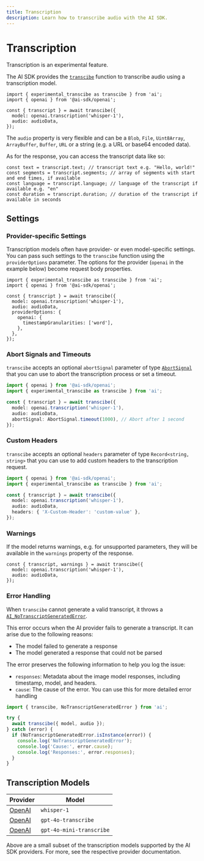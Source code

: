 ```yaml
---
title: Transcription
description: Learn how to transcribe audio with the AI SDK.
---
```


# Transcription

<Note type="warning">Transcription is an experimental feature.</Note>

The AI SDK provides the [`transcibe`](/docs/reference/ai-sdk-core/transcribe)
function to transcribe audio using a transcription model.

```tsx
import { experimental_transcibe as transcibe } from 'ai';
import { openai } from '@ai-sdk/openai';

const { transcript } = await transcibe({
  model: openai.transcription('whisper-1'),
  audio: audioData,
});
```

The `audio` property is very flexible and can be a `Blob`, `File`, `Uint8Array`, `ArrayBuffer`, `Buffer`, `URL` or a string (e.g. a URL or base64 encoded data).

As for the response, you can access the transcript data like so:

```tsx
const text = transcript.text; // transcript text e.g. "Hello, world!"
const segments = transcript.segments; // array of segments with start and end times, if available
const language = transcript.language; // language of the transcript if available e.g. "en"
const duration = transcript.duration; // duration of the transcript if available in seconds
```

## Settings

### Provider-specific Settings

Transcription models often have provider- or even model-specific settings.
You can pass such settings to the `transcibe` function
using the `providerOptions` parameter. The options for the provider
(`openai` in the example below) become request body properties.

```tsx highlight={"9"}
import { experimental_transcibe as transcibe } from 'ai';
import { openai } from '@ai-sdk/openai';

const { transcript } = await transcibe({
  model: openai.transcription('whisper-1'),
  audio: audioData,
  providerOptions: {
    openai: {
      timestampGranularities: ['word'],
    },
  },
});
```

### Abort Signals and Timeouts

`transcibe` accepts an optional `abortSignal` parameter of
type [`AbortSignal`](https://developer.mozilla.org/en-US/docs/Web/API/AbortSignal)
that you can use to abort the transcription process or set a timeout.

```ts highlight={"7"}
import { openai } from '@ai-sdk/openai';
import { experimental_transcibe as transcibe } from 'ai';

const { transcript } = await transcibe({
  model: openai.transcription('whisper-1'),
  audio: audioData,
  abortSignal: AbortSignal.timeout(1000), // Abort after 1 second
});
```

### Custom Headers

`transcibe` accepts an optional `headers` parameter of type `Record<string, string>`
that you can use to add custom headers to the transcription request.

```ts highlight={"7"}
import { openai } from '@ai-sdk/openai';
import { experimental_transcibe as transcibe } from 'ai';

const { transcript } = await transcibe({
  model: openai.transcription('whisper-1'),
  audio: audioData,
  headers: { 'X-Custom-Header': 'custom-value' },
});
```

### Warnings

If the model returns warnings, e.g. for unsupported parameters, they will be available in the `warnings` property of the response.

```tsx
const { transcript, warnings } = await transcibe({
  model: openai.transcription('whisper-1'),
  audio: audioData,
});
```

### Error Handling

When `transcibe` cannot generate a valid transcript, it throws a [`AI_NoTranscriptGeneratedError`](/docs/reference/ai-sdk-errors/ai-no-transcript-generated-error).

This error occurs when the AI provider fails to generate a transcript. It can arise due to the following reasons:

- The model failed to generate a response
- The model generated a response that could not be parsed

The error preserves the following information to help you log the issue:

- `responses`: Metadata about the image model responses, including timestamp, model, and headers.
- `cause`: The cause of the error. You can use this for more detailed error handling

```ts
import { transcibe, NoTranscriptGeneratedError } from 'ai';

try {
  await transcibe({ model, audio });
} catch (error) {
  if (NoTranscriptGeneratedError.isInstance(error)) {
    console.log('NoTranscriptGeneratedError');
    console.log('Cause:', error.cause);
    console.log('Responses:', error.responses);
  }
}
```

## Transcription Models

| Provider                                                          | Model                    |
| ----------------------------------------------------------------- | ------------------------ |
| [OpenAI](/providers/ai-sdk-providers/openai#transcription-models) | `whisper-1`              |
| [OpenAI](/providers/ai-sdk-providers/openai#transcription-models) | `gpt-4o-transcribe`      |
| [OpenAI](/providers/ai-sdk-providers/openai#transcription-models) | `gpt-4o-mini-transcribe` |

Above are a small subset of the transcription models supported by the AI SDK providers. For more, see the respective provider documentation.
